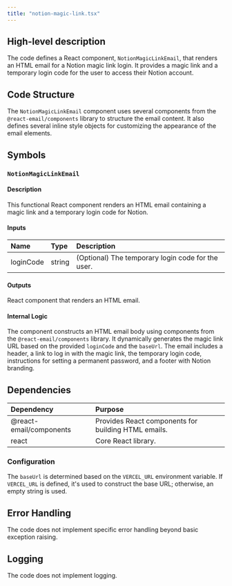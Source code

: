 ```yaml
---
title: "notion-magic-link.tsx"
---
```


## High-level description
The code defines a React component, `NotionMagicLinkEmail`, that renders an HTML email for a Notion magic link login. It provides a magic link and a temporary login code for the user to access their Notion account.

## Code Structure
The `NotionMagicLinkEmail` component uses several components from the `@react-email/components` library to structure the email content. It also defines several inline style objects for customizing the appearance of the email elements.

## Symbols

### `NotionMagicLinkEmail`
#### Description
This functional React component renders an HTML email containing a magic link and a temporary login code for Notion.

#### Inputs
| Name | Type | Description |
|:-----|:-----|:------------|
| loginCode | string | (Optional) The temporary login code for the user. |

#### Outputs
React component that renders an HTML email.

#### Internal Logic
The component constructs an HTML email body using components from the `@react-email/components` library. It dynamically generates the magic link URL based on the provided `loginCode` and the `baseUrl`. The email includes a header, a link to log in with the magic link, the temporary login code, instructions for setting a permanent password, and a footer with Notion branding.

## Dependencies
| Dependency | Purpose |
|:-----------|:--------|
| @react-email/components | Provides React components for building HTML emails. |
| react | Core React library. |

### Configuration
The `baseUrl` is determined based on the `VERCEL_URL` environment variable. If `VERCEL_URL` is defined, it's used to construct the base URL; otherwise, an empty string is used.

## Error Handling
The code does not implement specific error handling beyond basic exception raising.

## Logging
The code does not implement logging.
